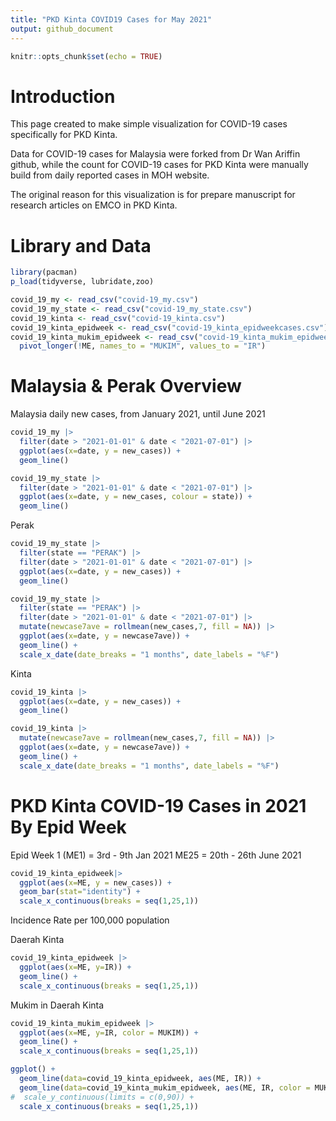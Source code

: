 ```yaml
---
title: "PKD Kinta COVID19 Cases for May 2021"
output: github_document
---
```


```r
knitr::opts_chunk$set(echo = TRUE)
```

# Introduction

This page created to make simple visualization for COVID-19 cases specifically for PKD Kinta.

Data for COVID-19 cases for Malaysia were forked from Dr Wan Ariffin github, while the count for COVID-19 cases for PKD Kinta were manually build from daily reported cases in MOH website.

The original reason for this visualization is for prepare manuscript for research articles on EMCO in PKD Kinta.

# Library and Data

```r
library(pacman)
p_load(tidyverse, lubridate,zoo)

covid_19_my <- read_csv("covid-19_my.csv")
covid_19_my_state <- read_csv("covid-19_my_state.csv")
covid_19_kinta <- read_csv("covid-19_kinta.csv")
covid_19_kinta_epidweek <- read_csv("covid-19_kinta_epidweekcases.csv")
covid_19_kinta_mukim_epidweek <- read_csv("covid-19_kinta_mukim_epidweekcases.csv") |>
  pivot_longer(!ME, names_to = "MUKIM", values_to = "IR")

```


# Malaysia & Perak Overview

Malaysia daily new cases, from January 2021, until June 2021

```r
covid_19_my |> 
  filter(date > "2021-01-01" & date < "2021-07-01") |> 
  ggplot(aes(x=date, y = new_cases)) + 
  geom_line()

covid_19_my_state |> 
  filter(date > "2021-01-01" & date < "2021-07-01") |> 
  ggplot(aes(x=date, y = new_cases, colour = state)) + 
  geom_line()
```

Perak

```r
covid_19_my_state |> 
  filter(state == "PERAK") |> 
  filter(date > "2021-01-01" & date < "2021-07-01") |> 
  ggplot(aes(x=date, y = new_cases)) + 
  geom_line()
```

```r
covid_19_my_state |> 
  filter(state == "PERAK") |> 
  filter(date > "2021-01-01" & date < "2021-07-01") |> 
  mutate(newcase7ave = rollmean(new_cases,7, fill = NA)) |> 
  ggplot(aes(x=date, y = newcase7ave)) + 
  geom_line() +
  scale_x_date(date_breaks = "1 months", date_labels = "%F")
```

Kinta

```r
covid_19_kinta |> 
  ggplot(aes(x=date, y = new_cases)) + 
  geom_line()
```

```r
covid_19_kinta |> 
  mutate(newcase7ave = rollmean(new_cases,7, fill = NA)) |> 
  ggplot(aes(x=date, y = newcase7ave)) + 
  geom_line() +
  scale_x_date(date_breaks = "1 months", date_labels = "%F")
```

# PKD Kinta COVID-19 Cases in 2021 By Epid Week 

Epid Week 1 (ME1) = 3rd - 9th Jan 2021
ME25 = 20th - 26th June 2021

```r
covid_19_kinta_epidweek|> 
  ggplot(aes(x=ME, y = new_cases)) + 
  geom_bar(stat="identity") +
  scale_x_continuous(breaks = seq(1,25,1))
```

Incidence Rate per 100,000 population

Daerah Kinta

```r
covid_19_kinta_epidweek |> 
  ggplot(aes(x=ME, y=IR)) +
  geom_line() +
  scale_x_continuous(breaks = seq(1,25,1))
```

Mukim in Daerah Kinta

```r
covid_19_kinta_mukim_epidweek |> 
  ggplot(aes(x=ME, y=IR, color = MUKIM)) +
  geom_line() +
  scale_x_continuous(breaks = seq(1,25,1))
```

```r
ggplot() +
  geom_line(data=covid_19_kinta_epidweek, aes(ME, IR)) +
  geom_line(data=covid_19_kinta_mukim_epidweek, aes(ME, IR, color = MUKIM)) +
#  scale_y_continuous(limits = c(0,90)) +
  scale_x_continuous(breaks = seq(1,25,1)) 
  
```

